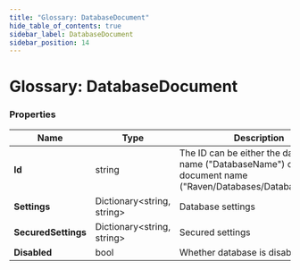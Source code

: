 ```yaml
---
title: "Glossary: DatabaseDocument"
hide_table_of_contents: true
sidebar_label: DatabaseDocument
sidebar_position: 14
---
```



# Glossary: DatabaseDocument

### Properties

| Name | Type | Description |
| ------------- | ------------- | ----- |
| **Id** | string | The ID can be either the database name ("DatabaseName") or the full document name ("Raven/Databases/DatabaseName"). |
| **Settings** | Dictionary&lt;string, string&gt; | Database settings |
| **SecuredSettings** | Dictionary&lt;string, string&gt; | Secured settings |
| **Disabled** | bool | Whether database is disabled |
